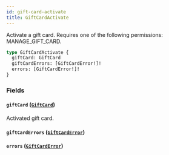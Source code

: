 ```yaml
---
id: gift-card-activate
title: GiftCardActivate
---
```



Activate a gift card. Requires one of the following permissions: MANAGE_GIFT_CARD.

```graphql
type GiftCardActivate {
  giftCard: GiftCard
  giftCardErrors: [GiftCardError!]!
  errors: [GiftCardError!]!
}
```


### Fields

#### `giftCard` ([`GiftCard`](../../../developer/api-reference/objects/gift-card))

Activated gift card.


#### `giftCardErrors` ([`GiftCardError`](../../../developer/api-reference/objects/gift-card-error))




#### `errors` ([`GiftCardError`](../../../developer/api-reference/objects/gift-card-error))






